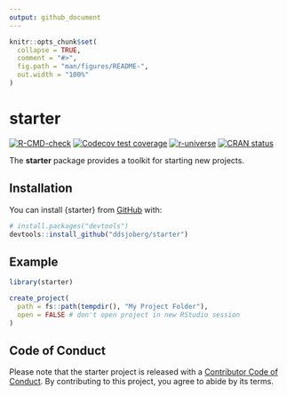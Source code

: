 ```yaml
---
output: github_document
---
```

<!-- README.md is generated from README.Rmd. Please edit that file -->

```r
knitr::opts_chunk$set(
  collapse = TRUE,
  comment = "#>",
  fig.path = "man/figures/README-",
  out.width = "100%"
) 

```

# starter

<!-- badges: start -->
[![R-CMD-check](https://github.com/ddsjoberg/starter/workflows/R-CMD-check/badge.svg)](https://github.com/ddsjoberg/starter/actions)
[![Codecov test coverage](https://codecov.io/gh/ddsjoberg/starter/branch/main/graph/badge.svg)](https://codecov.io/gh/ddsjoberg/starter?branch=main)
[![r-universe](https://ddsjoberg.r-universe.dev/badges/starter)](https://ddsjoberg.r-universe.dev/ui#builds)
[![CRAN status](https://www.r-pkg.org/badges/version/starter)](https://CRAN.R-project.org/package=starter)
<!-- badges: end -->

The **starter** package provides a toolkit for starting new projects. 

## Installation

You can install {starter} from [GitHub](https://github.com/ddsjoberg/starter) with:

``` r
# install.packages("devtools")
devtools::install_github("ddsjoberg/starter")
```
## Example

```r
library(starter)

create_project(
  path = fs::path(tempdir(), "My Project Folder"),
  open = FALSE # don't open project in new RStudio session
)
```

## Code of Conduct

Please note that the starter project is released with a [Contributor Code of Conduct](https://contributor-covenant.org/version/2/0/CODE_OF_CONDUCT.html). By contributing to this project, you agree to abide by its terms.

